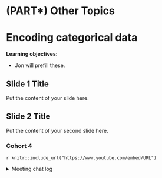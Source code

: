 # (PART\*) Other Topics {-}

# Encoding categorical data

**Learning objectives:**

- Jon will prefill these.

## Slide 1 Title

Put the content of your slide here.

## Slide 2 Title

Put the content of your second slide here.

### Cohort 4

`r knitr::include_url("https://www.youtube.com/embed/URL")`

<details>
  <summary> Meeting chat log </summary>
  
```
LOG
```
</details>
